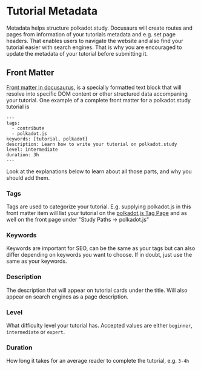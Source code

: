 # Tutorial Metadata

Metadata helps structure polkadot.study. Docusaurs will create routes and pages
from information of your tutorials metadata and e.g. set page headers. That
enables users to navigate the website and also find your tutorial easier with
search engines. That is why you are encouraged to update the metadata of your
tutorial before submitting it.

## Front Matter

[Front matter in docusaurus](https://docusaurus.io/docs/next/create-doc#doc-front-matter),
is a specially formatted text block that will resolve into specific DOM content
or other structured data accompaning your tutorial. One example of a complete
front matter for a polkadot.study tutorial is

```
---
tags:
  - contribute
  - polkadot.js
keywords: [tutorial, polkadot]
description: Learn how to write your tutorial on polkadot.study
level: intermediate
duration: 3h
---
```

Look at the explanations below to learn about all those parts, and why you
should add them.

### Tags

Tags are used to categorize your tutorial. E.g. supplying polkadot.js in this
front matter item will list your tutorial on the
[polkadot.js Tag Page](http://localhost:3000/tutorials/tags/polkadot-js) and as
well on the front page under "Study Paths -> polkadot.js"

### Keywords

Keywords are important for SEO, can be the same as your tags but can also differ
depending on keywords you want to choose. If in doubt, just use the same as your
keywords.

### Description

The description that will appear on tutorial cards under the title. Will also
appear on search engines as a page description.

### Level

What difficulty level your tutorial has. Accepted values are either `beginner`,
`intermediate` or `expert`.

### Duration

How long it takes for an average reader to complete the tutorial, e.g. `3-4h`
